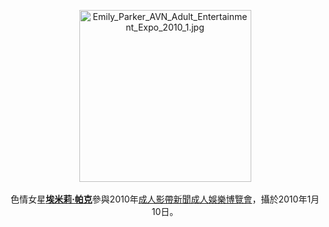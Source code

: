 <center>
[[File:Emily_Parker_AVN_Adult_Entertainment_Expo_2010_1.jpg|275px]]
<br><br>
色情女星'''[[埃米莉·帕克|埃米莉·帕克]]'''參與2010年[[成人影帶新聞成人娛樂博覽會|成人影帶新聞成人娛樂博覽會]]，攝於2010年1月10日。
<p>
</center>